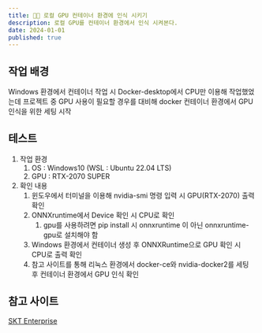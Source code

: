 ```yaml
---
title: 🧑‍💻 로컬 GPU 컨테이너 환경에 인식 시키기
description: 로컬 GPU를 컨테이너 환경에서 인식 시켜본다.
date: 2024-01-01
published: true
---
```


## 작업 배경

Windows 환경에서 컨테이너 작업 시 Docker-desktop에서 CPU만 이용해 작업했었는데 프로젝트 중 GPU 사용이 필요할 경우를 대비해 docker 컨테이너 환경에서 GPU 인식을 위한 세팅 시작

## 테스트

1. 작업 환경
    1. OS : Windows10 (WSL : Ubuntu 22.04 LTS)
    2. GPU : RTX-2070 SUPER
2. 확인 내용
    1. 윈도우에서 터미널을 이용해 nvidia-smi 명령 입력 시 GPU(RTX-2070) 출력 확인
    2. ONNXruntime에서 Device 확인 시 CPU로 확인
        1. gpu를 사용하려면 pip install 시 onnxruntime 이 아닌 onnxruntime-gpu로 설치해야 함
    3. Windows 환경에서 컨테이너 생성 후 ONNXRuntime으로 GPU 확인 시 CPU로 출력 확인
    4. 참고 사이트를 통해 리눅스 환경에서 docker-ce와 nvidia-docker2를 세팅 후 컨테이너 환경에서 GPU 인식 확인

## 참고 사이트

[SKT Enterprise](https://www.sktenterprise.com/bizInsight/blogDetail/dev/2470)